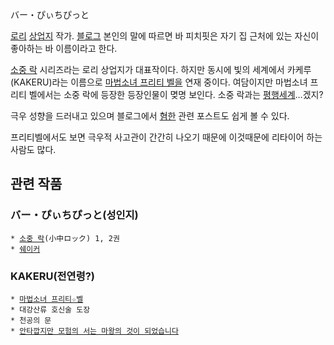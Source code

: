バー・ぴぃちぴっと

[[로리]] [[상업지]] 작가. [http://barpeachpit.blog86.fc2.com/ 블로그]
본인의 말에 따르면 바 피치핏은 자기 집 근처에 있는 자신이 좋아하는 바 이름이라고 한다. 

[[소중 락]] 시리즈라는 로리 상업지가 대표작이다. 하지만 동시에 빛의 세계에서 카케루(KAKERU)라는 이름으로 [[마법소녀 프리티 벨]]을 연재 중이다.
여담이지만 마법소녀 프리티 벨에서는 소중 락에 등장한 등장인물이 몆명 보인다. 소중 락과는 [[평행세계]]…겠지?

극우 성향을 드러내고 있으며 블로그에서 [[혐한]] 관련 포스트도 쉽게 볼 수 있다.

프리티벨에서도 보면 극우적 사고관이 간간히 나오기 때문에 이것때문에 리타이어 하는 사람도 많다. 

== 관련 작품 ==
=== バー・ぴぃちぴっと(성인지) ===
 * [[소중 락]](小中ロック) 1, 2권
 * [[쉐이커]]
=== KAKERU(전연령?) ===
 * [[마법소녀 프리티☆벨]]
 * 대강산류 호신술 도장
 * 천공의 문
 * [[안타깝지만 모험의 서는 마왕의 것이 되었습니다]]
